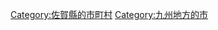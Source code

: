 {{Commonscat|Ureshino, Saga}}

{{DEFAULTSORT:Ureshino-shi}}
[[Category:佐賀縣的市町村|Category:佐賀縣的市町村]]
[[Category:九州地方的市|Category:九州地方的市]]